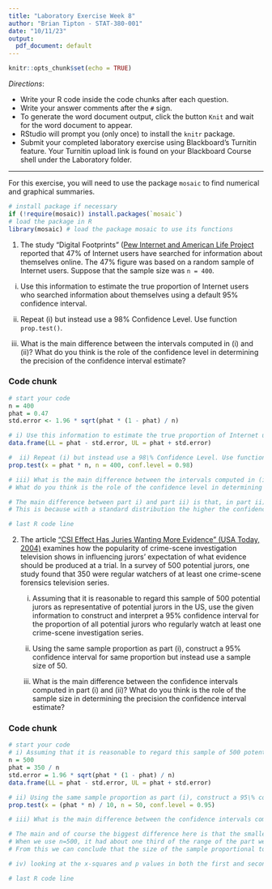```yaml
---
title: "Laboratory Exercise Week 8"
author: "Brian Tipton - STAT-380-001"
date: "10/11/23"
output:
  pdf_document: default
---
```


```r
knitr::opts_chunk$set(echo = TRUE)
```

*Directions*: 

* Write your R code inside the code chunks after each question.
* Write your answer comments after the `#` sign.
* To generate the word document output, click the button `Knit` and wait for the word document to appear.
* RStudio will prompt you (only once) to install the `knitr` package.
* Submit your completed laboratory exercise using Blackboard's Turnitin feature. Your Turnitin upload link is found on your Blackboard Course shell under the Laboratory folder.

***

For this exercise, you will need to use the package `mosaic` to find numerical and graphical summaries.


```r
# install package if necessary
if (!require(mosaic)) install.packages(`mosaic`)
# load the package in R
library(mosaic) # load the package mosaic to use its functions
```


1. The study "Digital Footprints" ([Pew Internet and American Life Project]("Digital Footprints" (Pew Internet and American Life Project)) reported that 47\% of Internet users have searched for information about themselves online. The 47\% figure was based on a random sample of Internet users. Suppose that the sample size was `n = 400`.  

  i) Use this information to estimate the true proportion of Internet users who searched information about themselves using a default 95\% confidence interval.    
  
  ii) Repeat (i) but instead use a 98\% Confidence Level. Use function `prop.test()`.  
  
  iii) What is the main difference between the intervals computed in (i) and (ii)? What do you think is the role of the confidence level in determining the precision of the confidence interval estimate?  
  
  
### Code chunk
```r
# start your code
n = 400
phat = 0.47
std.error <- 1.96 * sqrt(phat * (1 - phat) / n)

# i) Use this information to estimate the true proportion of Internet users who searched information about themselves using a default 95\% confidence interval
data.frame(LL = phat - std.error, UL = phat + std.error)

#  ii) Repeat (i) but instead use a 98\% Confidence Level. Use function `prop.test()`.
prop.test(x = phat * n, n = 400, conf.level = 0.98)

# iii) What is the main difference between the intervals computed in (i) and (ii)?
# What do you think is the role of the confidence level in determining the precision of the confidence interval estimate?

# The main difference between part i) and part ii) is that, in part ii) has a wider range.
# This is because with a standard distribution the higher the confidence level should mean the numbers are more precisely within these bounds.

# last R code line
```
  
2. The article ["CSI Effect Has Juries Wanting More Evidence" (USA Today, 2004)](https://usatoday30.usatoday.com/news/nation/2004-08-05-csi-effect_x.htm) examines how the popularity of crime-scene investigation television shows in influencing jurors' expectation of what evidence should be produced at a trial. In a survey of 500 potential jurors, one study found that 350 were regular watchers of at least one crime-scene forensics television series.  
 
    i) Assuming that it is reasonable to regard this sample of 500 potential jurors as representative of potential jurors in the US, use the given information to construct and interpret a 95\% confidence interval for the proportion of all potential jurors who regularly watch at least one crime-scene investigation series.  
    
    ii) Using the same sample proportion as part (i), construct a 95\% confidence interval for same proportion but instead use a sample size of 50.   
    
    iii) What is the main difference between the confidence intervals computed in part (i) and (ii)? What do you think is the role of the sample size in determining the precision the confidence interval estimate?
    
### Code chunk
```r
# start your code
# i) Assuming that it is reasonable to regard this sample of 500 potential jurors as representative of potential jurors in the US, use the given information to construct and interpret a 95\% confidence interval for the proportion of all potential jurors who regularly watch at least one crime-scene investigation series
n = 500
phat = 350 / n
std.error = 1.96 * sqrt(phat * (1 - phat) / n)
data.frame(LL = phat - std.error, UL = phat + std.error)

# ii) Using the same sample proportion as part (i), construct a 95\% confidence interval for same proportion but instead use a sample size of 50.
prop.test(x = (phat * n) / 10, n = 50, conf.level = 0.95)

# iii) What is the main difference between the confidence intervals computed in part (i) and (ii)? What do you think is the role of the sample size in determining the precision the confidence interval estimate?

# The main and of course the biggest difference here is that the smaller the sample size the lesser to draw data from, so the lesser the accuracy.
# When we use n=500, it had about one third of the range of the part we used n=50.
# From this we can conclude that the size of the sample proportional to the confidence level we can gain or get from its data.

# iv) looking at the x-squares and p values in both the first and second part, this shows that the bigger the sample size. the more accurate the data will be. Note the p value is most often not affected.

# last R code line
```
  

